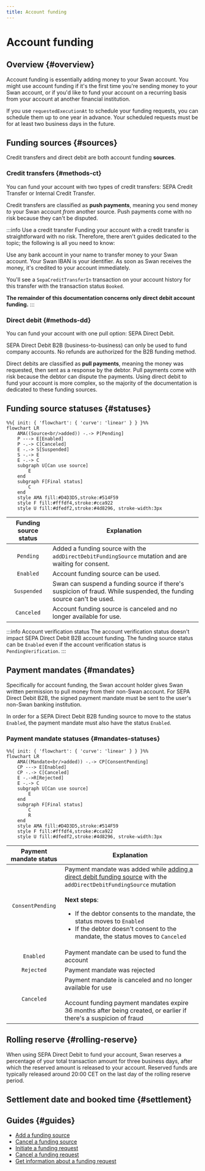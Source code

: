 ```yaml
---
title: Account funding
---
```


# Account funding

## Overview {#overview}

Account funding is essentially adding money to your Swan account.
You might use account funding if it's the first time you're sending money to your Swan account, or if you'd like to fund your account on a recurring basis from your account at another financial institution.

If you use `requestedExecutionAt` to schedule your funding requests, you can schedule them up to one year in advance.
Your scheduled requests must be for at least two business days in the future.


## Funding sources {#sources}


<AccountFundingDefinition />

Credit transfers and direct debit are both account funding **sources**.

### Credit transfers {#methods-ct}

You can fund your account with two types of credit transfers: SEPA Credit Transfer or Internal Credit Transfer.

Credit transfers are classified as **push payments**, meaning you send money *to* your Swan account *from* another source.
Push payments come with no risk because they can't be disputed.

:::info Use a credit transfer
Funding your account with a credit transfer is straightforward with no risk.
Therefore, there aren't guides dedicated to the topic; the following is all you need to know:

Use any bank account in your name to transfer money to your Swan account.
Your Swan IBAN is your identifier.
As soon as Swan receives the money, it's credited to your account immediately.

You'll see a `SepaCreditTransferIn` transaction on your account history for this transfer with the transaction status `Booked`.

**The remainder of this documentation concerns only direct debit account funding.**
:::

### Direct debit {#methods-dd}

You can fund your account with one pull option: SEPA Direct Debit.

SEPA Direct Debit B2B (business-to-business) can only be used to fund company accounts.
No refunds are authorized for the B2B funding method.

Direct debits are classified as **pull payments**, meaning the money was requested, then sent as a response by the debtor.
Pull payments come with risk because the debtor can dispute the payments.
Using direct debit to fund your account is more complex, so the majority of the documentation is dedicated to these funding sources.

## Funding source statuses {#statuses}

```mermaid
%%{ init: { 'flowchart': { 'curve': 'linear' } } }%%
flowchart LR
    AMA((Source<br/>added)) -.-> P[Pending]
    P ---> E[Enabled]
    P -.-> C[Canceled]
    E -.-> S[Suspended]
    S -.-> E
    E -.-> C
    subgraph U[Can use source]
        E
    end
    subgraph F[Final status]
        C
    end
    style AMA fill:#D4D3D5,stroke:#514F59
    style F fill:#fffdf4,stroke:#cca922
    style U fill:#dfedf2,stroke:#4d8296, stroke-width:3px
```

| Funding source status | Explanation |
|:---:|---|
| `Pending` | Added a funding source with the `addDirectDebitFundingSource` mutation and are waiting for consent. |
| `Enabled` | Account funding source can be used. |
| `Suspended` | Swan can suspend a funding source if there's suspicion of fraud. While suspended, the funding source can't be used. |
| `Canceled` | Account funding source is canceled and no longer available for use. |

:::info Account verification status
The account verification status doesn't impact SEPA Direct Debit B2B account funding.
The funding source status can be `Enabled` even if the account verification status is `PendingVerification`.
:::

## Payment mandates {#mandates}


> <PaymentMandateDefinition />

Specifically for account funding, the Swan account holder gives Swan written permission to pull money from their non-Swan account.
For SEPA Direct Debit B2B, the signed payment mandate must be sent to the user's non-Swan banking institution.

In order for a SEPA Direct Debit B2B funding source to move to the status `Enabled`, the payment mandate must also have the status `Enabled`.

### Payment mandate statuses {#mandates-statuses}

```mermaid
%%{ init: { 'flowchart': { 'curve': 'linear' } } }%%
flowchart LR
    AMA((Mandate<br/>added)) -.-> CP[ConsentPending]
    CP ---> E[Enabled]
    CP -.-> C[Canceled]
    E -.->R[Rejected]
    E -.-> C
    subgraph U[Can use source]
        E
    end
    subgraph F[Final status]
        C
        R
    end
    style AMA fill:#D4D3D5,stroke:#514F59
    style F fill:#fffdf4,stroke:#cca922
    style U fill:#dfedf2,stroke:#4d8296, stroke-width:3px
```

| Payment mandate status | Explanation |
| :---: |---|
| `ConsentPending` | Payment mandate was added while [adding a direct debit funding source](./guide-add-source.mdx) with the `addDirectDebitFundingSource` mutation<br/><br/>**Next steps**: <ul><li>If the debtor consents to the mandate, the status moves to `Enabled`</li><li>If the debtor doesn't consent to the mandate, the status moves to `Canceled`</li></ul> |
| `Enabled` | Payment mandate can be used to fund the account |
| `Rejected` | Payment mandate was rejected |
| `Canceled` | Payment mandate is canceled and no longer available for use<br/><br/>Account funding payment mandates expire 36 months after being created, or earlier if there's a suspicion of fraud |

## Rolling reserve {#rolling-reserve}

When using SEPA Direct Debit to fund your account, Swan reserves a percentage of your total transaction amount for three business days, after which the reserved amount is released to your account.
Reserved funds are typically released around 20:00 CET on the last day of the rolling reserve period.


<RollingReserveDefinition />

## Settlement date and booked time {#settlement}


<SddBookedTime />


<DayTimeStandard />

## Guides {#guides}

- [Add a funding source](./guide-add-source.mdx)
- [Cancel a funding source](./guide-cancel-source.mdx)
- [Initiate a funding request](./guide-initiate-request.mdx)
- [Cancel a funding request](./guide-cancel-request.mdx)
- [Get information about a funding request](./guide-get-info.mdx)